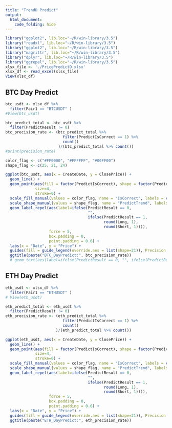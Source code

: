 ```yaml
---
title: "TrendD Predict"
output: 
  html_document:
    code_folding: hide
---
```


```r
library("ggplot2", lib.loc="~/R/win-library/3.5")
library("readxl", lib.loc="~/R/win-library/3.5")
library("ggplot2", lib.loc="~/R/win-library/3.5")
library("magrittr", lib.loc="~/R/win-library/3.5")
library("dplyr", lib.loc="~/R/win-library/3.5")
library("ggrepel", lib.loc="~/R/win-library/3.5")
xlsx_file <- './PricePredictD.xlsx'
xlsx_df <- read_excel(xlsx_file)
View(xlsx_df)
```

## BTC Day Predict

```r
btc_usdt <- xlsx_df %>% 
  filter(Pair1 == "BTCUSDT" )
#View(btc_usdt)

btc_predict_total <- btc_usdt %>% 
  filter(PredictResult != 0)
btc_precision_rate <- (btc_predict_total %>% 
                         filter(PredictIsCorrect == 1) %>% 
                         count()
                       )/(btc_predict_total %>% count())
#print(precision_rate)

color_flag <- c("#FF0000", "#FFFFFF", "#00FF00")
shape_flag <- c(25, 21, 24)

ggplot(btc_usdt, aes(x = CreateDate, y = ClosePrice)) +
  geom_line() +
  geom_point(aes(fill = factor(PredictIsCorrect), shape = factor(PredictResult)), 
             size=4,
             stroke=0) +
  scale_fill_manual(values = color_flag, name = "IsCorrect", labels = c('Wrong', 'Unknow', 'Correct')) +
  scale_shape_manual(values = shape_flag, name = "PredictTrend", labels = c('Down', 'Unknow', 'Up')) +
  geom_label_repel(aes(label=ifelse(PredictResult == 0, 
                                    "", 
                                    ifelse(PredictResult == 1, 
                                           round(Long, 1), 
                                           round(Short, 1)))),
                   force = 5,
                   box.padding = 0,
                   point.padding = 0.6) +
  labs(x = "Date", y = "Price") +
  guides(fill = guide_legend(override.aes = list(shape=21)), Precision = guide_legend(title = "Precision")) +
  ggtitle(paste("BTC_DayPredict:", btc_precision_rate))
  # geom_text(aes(label=ifelse(PredictResult == 0, "", ifelse(PredictResult == 1, Long, Short))), hjust=0, vjust=-2, size=3) +

```

## ETH Day Predict

```r
eth_usdt <- xlsx_df %>%
  filter(Pair1 == "ETHUSDT" )
# View(eth_usdt)

eth_predict_total <- eth_usdt %>% 
  filter(PredictResult != 0)
eth_precision_rate <- (eth_predict_total %>% 
                         filter(PredictIsCorrect == 1) %>% 
                         count()
                      )/(eth_predict_total %>% count())

ggplot(eth_usdt, aes(x = CreateDate, y = ClosePrice)) +
  geom_line() +
  geom_point(aes(fill = factor(PredictIsCorrect), shape = factor(PredictResult)), 
             size=4,
             stroke=0) +
  scale_fill_manual(values = color_flag, name = "IsCorrect", labels = c('Wrong', 'Unknow', 'Correct')) +
  scale_shape_manual(values = shape_flag, name = "PredictTrend", labels = c('Down', 'Unknow', 'Up')) +
  geom_label_repel(aes(label=ifelse(PredictResult == 0, 
                                    "", 
                                    ifelse(PredictResult == 1, 
                                           round(Long, 1), 
                                           round(Short, 1)))),
                   force = 5,
                   box.padding = 0,
                   point.padding = 0.6) +
  labs(x = "Date", y = "Price") +
  guides(fill = guide_legend(override.aes = list(shape=21)), Precision = guide_legend(title = "Precision")) +
  ggtitle(paste("ETH_DayPredict:", eth_precision_rate))
```
